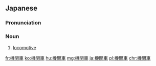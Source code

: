 ==Japanese==
{{ja-kanjitab|き|かん|しゃ|yomi=on}}

===Pronunciation===
{{ja-pron|きかんしゃ|y=on}}

===Noun===
{{ja-noun|きかんしゃ}}

# [[locomotive]]

[[fr:機関車]]
[[ko:機関車]]
[[hu:機関車]]
[[mg:機関車]]
[[ja:機関車]]
[[pl:機関車]]
[[chr:機関車]]